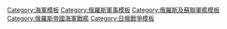 {{Navbox
|style = wide
|name = 日俄战争俄罗斯海军舰艇
|title = 日俄战争中[[俄羅斯帝國海軍]]参战舰艇及舰级一览
|state = {{{state|autocollapse}}}
|bodyclass = hlist
|image = [[Image:Naval ensign of Russia.svg|100px]]

|group1 = <div style="text-align: center;">[[前無畏艦]]</div>
|list1 =
* [[皇帝亚历山大二世级战列舰|皇帝亚历山大二世]]
* {{link-en|纳瓦林号战列舰|Russian battleship Navarin|纳瓦林}}{{I sup|S}}
* {{link-en|伟大的西索伊号战列舰|Russian battleship Sissoi Veliky|伟大的西索伊}}{{I sup|S}}
* [[彼得罗巴甫洛夫斯克级战列舰|彼得罗巴甫洛夫斯克]]
* [[佩列斯韦特级战列舰|佩列斯韦特]]
* [[皇太子号战列舰|皇太子]]{{I sup|S}}
* [[博罗季诺级战列舰|博罗季诺]]
* [[列特维赞号战列舰|列特维赞]]{{I sup|S}}

|group2 = <div style="text-align: center;">[[岸防舰]]</div>
|list2 =
* [[乌沙科夫海军上将级岸防战列舰|乌沙科夫海军上将]]

|group3 = <div style="text-align: center;">[[装甲巡洋舰]]</div>
|list3 =
* {{link-en|弗拉基米尔·莫诺马赫号装甲巡洋舰|Russian cruiser Vladimir Monomakh|弗拉基米尔·莫诺马赫}}{{I sup|S}}
* {{link-en|迪米特里·顿斯柯伊号装甲巡洋舰|Russian cruiser Dmitrii Donskoi|迪米特里·顿斯柯伊}}{{I sup|S}}
* {{link-en|纳希莫夫海军上将号装甲巡洋舰|Russian cruiser Admiral Nakhimov (1885)|纳希莫夫海军上将}}{{I sup|S}}
* {{link-en|留里克号装甲巡洋舰 (1892年)|Russian cruiser Rurik (1892)|留里克}}{{I sup|S}}
* {{link-en|俄罗斯号装甲巡洋舰|Russian cruiser Rossia|俄罗斯}}{{I sup|S}}
* {{link-en|格罗莫鲍伊号装甲巡洋舰|Russian cruiser Gromoboi|格罗莫鲍伊}}{{I sup|S}}
* {{link-en|巴扬级装甲巡洋舰|Bayan-class cruiser|巴扬}}

|group4 = <div style="text-align: center;">[[防护巡洋舰]]</div>
|list4 =
* {{link-en|斯韦特兰娜号防护巡洋舰|Russian cruiser Svetlana (1896)|斯韦特兰娜}}{{I sup|S}}
* [[帕拉达级防护巡洋舰|帕拉达 (智慧女神)]]
* [[瓦良格号巡洋舰|瓦良格]]{{I sup|S}}
* {{link-en|阿斯科尔德号防护巡洋舰|Russian cruiser Askold|阿斯科尔德}}{{I sup|S}}
* {{link-en|博加特里级防护巡洋舰|Bogatyr-class cruiser|博加特里 (勇士)}}
* {{link-en|诺维克号防护巡洋舰|Russian cruiser Novik (1900)|诺维克}}{{I sup|S}}
* {{link-en|博雅林号防护巡洋舰|Russian cruiser Boyarin (1901)|博雅林 (世袭贵族)}}{{I sup|S}}
* {{link-en|伊祖姆鲁德级防护巡洋舰|Izumrud-class cruiser|伊祖姆鲁德 (绿宝石)}}

|group5 = [[无防护巡洋舰]]
|list5 =
* {{link-en|钻石号巡洋舰|Russian cruiser Almaz|阿尔马兹 (钻石)}}{{I sup|S}}

|group6 = <div style="text-align: center;">[[鱼雷巡洋舰]]</div>
|list6 =
* {{link-ru|卡扎爾斯基號魚雷巡洋艦|Казарский (минный крейсер)|卡扎爾斯基}}

|group7 = <div style="text-align: center;">[[魚雷艇]]</div>
|list7 =
* {{link-ru|隼級驅逐艦|Миноносцы типа «Сокол»|隼}}
* {{link-ru|鯰魚號魚雷艇|Боевой (миноносец)|鯰魚}}{{I sup|S}}
* [[海華號驅逐艦|博哥羅夫上尉]]{{I sup|Q}}
* {{link-ru|鯨魚級驅逐艦|Миноносцы типа «Кит»|鯨魚}}
* {{link-de|鱒魚級驅逐艦|Forel-Klasse|鱒魚}}
* {{link-ru|狂暴級驅逐艦|Миноносцы типа «Буйный»|狂暴}}
* {{link-ru|格羅茲尼級驅逐艦|Миноносцы типа «Грозный»|格羅茲尼}}

|group8 = <div style="text-align: center;">[[巡邏艦|炮艇]]</div>
|list8 =
* {{link-ru|河狸號炮艇|Бобр (канонерская лодка)|河狸}}
* {{link-ru|高麗人號炮艇|Кореец (канонерская лодка)|高麗人}}
* [[格羅扎西級炮艇|格羅扎西]]
* {{link-ru|吉利亞克人號炮艇 (1896年)|Гиляк (канонерская лодка)|吉利亞克人}}

|group9 = <div style="text-align: center;">[[潛艇]]</div>
|list9 =
* {{link-en|海豚号潜艇 (1903年)|Russian submarine Delfin|海豚}}{{I sup|S}}
* {{link-en|鲶鱼级潜艇|Som-class submarine|鲶鱼}}
* {{link-en|虎鲸级潜艇|Kasatka-class submarine|虎鲸}}
* {{link-en|鲟鱼级潜艇|Osetr-class submarine|鲟鱼}}

|group10 = <div style="text-align: center;">[[武装商船|商船巡洋舰]]</div>
|list10 =
* {{link-en|快速號商船巡洋艦|Spanish cruiser Rapido|捷列克}}{{I sup|S}}
* {{link-en|乌拉尔号商船巡洋舰 (1904年)|Russian merchant cruiser Ural (1904)|乌拉尔}}{{I sup|S}}
* {{link-en|奧古斯塔·維多利亞號商船 (1888年)|SS Augusta Victoria (1888)|庫班}}{{I sup|S}}
* {{link-en|俾斯麥首爵號商船 (1890年)|SS Fürst Bismarck (1890)|頓河}}{{I sup|S}}
* [[彼得堡號商船 (1894年)|第聶伯河]]{{I sup|S}}
* [[斯摩棱斯克號商船 (1901年)|利恩]]{{I sup|S}}

|below = 
; S: 该级只有单舰
; Q: 俘获

}}<noinclude>
{{collapsible option}}
[[Category:海軍模板]]
[[Category:俄羅斯軍事模板]]
[[Category:俄羅斯及蘇聯軍艦模板]]
[[Category:俄羅斯帝國海軍戰艦‎]]
[[Category:日俄戰爭模板]]
</noinclude>